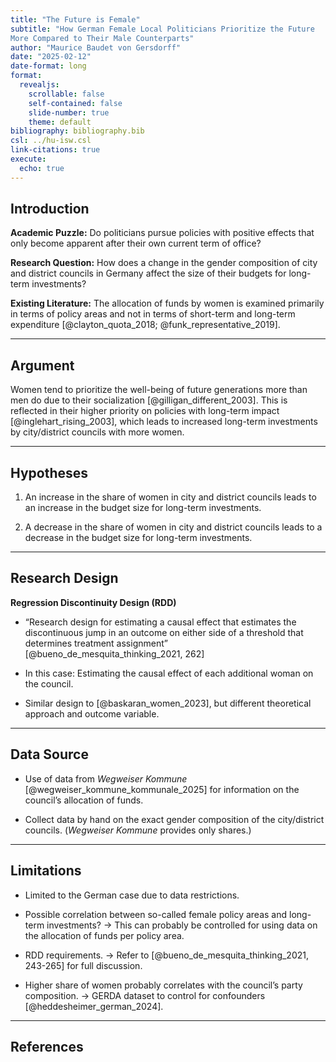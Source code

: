 ```yaml
---
title: "The Future is Female"
subtitle: "How German Female Local Politicians Prioritize the Future
More Compared to Their Male Counterparts"
author: "Maurice Baudet von Gersdorff"
date: "2025-02-12"
date-format: long
format:
  revealjs:
    scrollable: false
    self-contained: false
    slide-number: true
    theme: default
bibliography: bibliography.bib
csl: ../hu-isw.csl
link-citations: true
execute:
  echo: true
---
```


## Introduction

**Academic Puzzle:**
Do politicians pursue policies with positive effects that only become apparent after their own current term of office?

**Research Question:**
How does a change in the gender composition of city and district councils in Germany affect the size of their budgets for long-term investments?

**Existing Literature:**
The allocation of funds by women is examined primarily in terms of policy areas and not in terms of short-term and long-term expenditure [@clayton_quota_2018; @funk_representative_2019].

---

## Argument

Women tend to prioritize the well-being of future generations more than men do due to their socialization [@gilligan_different_2003]. This is reflected in their higher priority on policies with long-term impact [@inglehart_rising_2003], which leads to increased long-term investments by city/district councils with more women.

---

## Hypotheses

1. An increase in the share of women in city and district councils leads to an increase in the budget size for long-term investments.

2. A decrease in the share of women in city and district councils leads to a decrease in the budget size for long-term investments.

---

## Research Design

**Regression Discontinuity Design (RDD)**

- “Research design for estimating a causal effect that estimates the discontinuous jump in an outcome on either side of a threshold that determines treatment assignment” [@bueno_de_mesquita_thinking_2021, 262]

- In this case: Estimating the causal effect of each additional woman on the council.

- Similar design to [@baskaran_women_2023], but different theoretical approach and outcome variable.

---

## Data Source

- Use of data from *Wegweiser Kommune* [@wegweiser_kommune_kommunale_2025] for information on the council's allocation of funds.

- Collect data by hand on the exact gender composition of the city/district councils. (*Wegweiser Kommune* provides only shares.)

---

## Limitations

- Limited to the German case due to data restrictions.

- Possible correlation between so-called female policy areas and long-term investments? → This can probably be controlled for using data on the allocation of funds per policy area.

- RDD requirements. → Refer to [@bueno_de_mesquita_thinking_2021, 243-265] for full discussion.

- Higher share of women probably correlates with the council's party composition. → GERDA dataset to control for confounders [@heddesheimer_german_2024].

---

## References

::: {#refs}
:::
